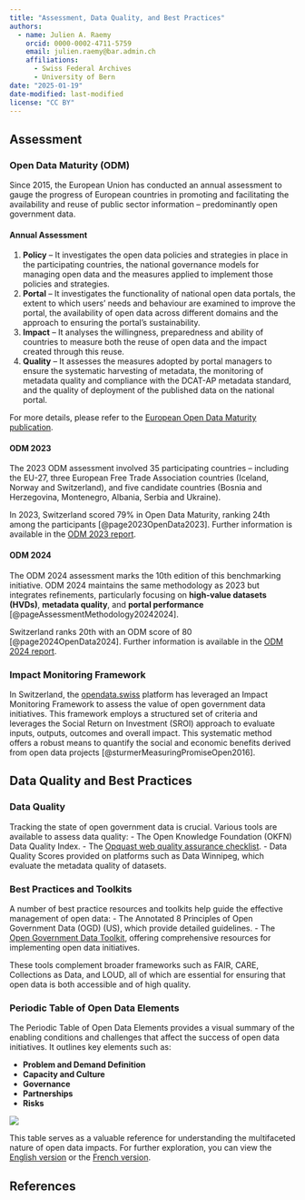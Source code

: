 ---
title: "Assessment, Data Quality, and Best Practices"
authors: 
  - name: Julien A. Raemy
    orcid: 0000-0002-4711-5759
    email: julien.raemy@bar.admin.ch
    affiliations:
      - Swiss Federal Archives
      - University of Bern
date: "2025-01-19"
date-modified: last-modified
license: "CC BY" 
---

## Assessment 

### Open Data Maturity (ODM)

Since 2015, the European Union has conducted an annual assessment to gauge the progress of European countries in promoting and facilitating the availability and reuse of public sector information – predominantly open government data.

#### Annual Assessment

1. **Policy** – It investigates the open data policies and strategies in place in the participating countries, the national governance models for managing open data and the measures applied to implement those policies and strategies. 
2. **Portal** – It investigates the functionality of national open data portals, the extent to which users’ needs and behaviour are examined to improve the portal, the availability of open data across different domains and the approach to ensuring the portal’s sustainability. 
3. **Impact** –  It analyses the willingness, preparedness and ability of countries to measure both the reuse of open data and the impact created through this reuse. 
4. **Quality** – It assesses the measures adopted by portal managers to ensure the systematic harvesting of metadata, the monitoring of metadata quality and compliance with the DCAT-AP metadata standard, and the quality of deployment of the published data on the national portal. 

For more details, please refer to the [European Open Data Maturity publication](https://data.europa.eu/en/publications/open-data-maturity).

#### ODM 2023

The 2023 ODM assessment involved 35 participating countries – including the EU-27, three European Free Trade Association countries (Iceland, Norway and Switzerland), and five candidate countries (Bosnia and Herzegovina, Montenegro, Albania, Serbia and Ukraine). 

In 2023, Switzerland scored 79% in Open Data Maturity, ranking 24th among the participants [@page2023OpenData2023]. Further information is available in the [ODM 2023 report](https://data.europa.eu/en/publications/open-data-maturity/2023).

#### ODM 2024

The ODM 2024 assessment marks the 10th edition of this benchmarking initiative. ODM 2024 maintains the same methodology as 2023 but integrates refinements, particularly focusing on **high-value datasets (HVDs)**, **metadata quality**, and **portal performance** [@pageAssessmentMethodology20242024]. 

Switzerland ranks 20th with an ODM score of 80 [@page2024OpenData2024]. Further information is available in the [ODM 2024 report](https://data.europa.eu/en/publications/open-data-maturity/2024).

### Impact Monitoring Framework

In Switzerland, the [opendata.swiss](https://opendata.swiss/) platform has leveraged an Impact Monitoring Framework to assess the value of open government data initiatives. This framework employs a structured set of criteria and leverages the Social Return on Investment (SROI) approach to evaluate inputs, outputs, outcomes and overall impact. This systematic method offers a robust means to quantify the social and economic benefits derived from open data projects [@sturmerMeasuringPromiseOpen2016]. 

## Data Quality and Best Practices

### Data Quality

Tracking the state of open government data is crucial. Various tools are available to assess data quality:
- The Open Knowledge Foundation (OKFN) Data Quality Index.
- The [Opquast web quality assurance checklist](https://checklists.opquast.com/fr/assurance-qualite-web/download/).
- Data Quality Scores provided on platforms such as Data Winnipeg, which evaluate the metadata quality of datasets.

### Best Practices and Toolkits

A number of best practice resources and toolkits help guide the effective management of open data:
- The Annotated 8 Principles of Open Government Data (OGD) (US), which provide detailed guidelines.
- The [Open Government Data Toolkit](https://opendatatoolkit.worldbank.org/en/data/opendatatoolkit/home), offering comprehensive resources for implementing open data initiatives.

These tools complement broader frameworks such as FAIR, CARE, Collections as Data, and LOUD, all of which are essential for ensuring that open data is both accessible and of high quality.

### Periodic Table of Open Data Elements

The Periodic Table of Open Data Elements provides a visual summary of the enabling conditions and challenges that affect the success of open data initiatives. It outlines key elements such as:

- **Problem and Demand Definition**
- **Capacity and Culture**
- **Governance**
- **Partnerships**
- **Risks**

![](https://odimpact.org/images/final-report/table.png)

This table serves as a valuable reference for understanding the multifaceted nature of open data impacts. For further exploration, you can view the [English version](https://odimpact.org/periodic-table.html) or the [French version](https://open.datactivist.coop/apps/periodic-table).

## References

